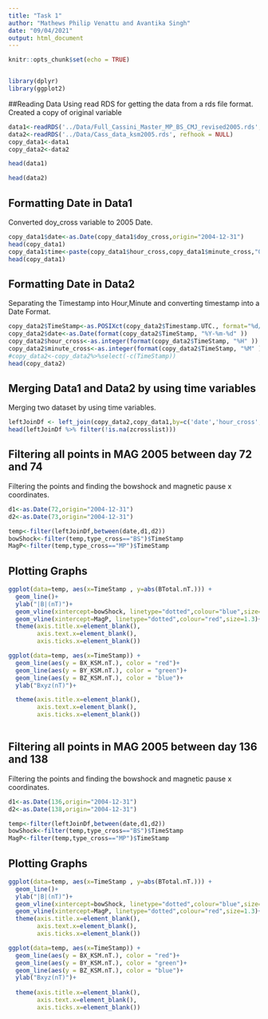 ```yaml
---
title: "Task 1"
author: "Mathews Philip Venattu and Avantika Singh"
date: "09/04/2021"
output: html_document
---
```


```r
knitr::opts_chunk$set(echo = TRUE)


library(dplyr)
library(ggplot2)
```

##Reading Data
Using read RDS for getting the data from a rds file format. Created a copy of original variable<br />
```r
data1<-readRDS('../Data/Full_Cassini_Master_MP_BS_CMJ_revised2005.rds', refhook = NULL)
data2<-readRDS('../Data/Cass_data_ksm2005.rds', refhook = NULL)
copy_data1<-data1
copy_data2<-data2
```
```r
head(data1)
```
```r
head(data2)
```
## Formatting Date in Data1
Converted doy_cross variable to 2005 Date.<br />

```r
copy_data1$date<-as.Date(copy_data1$doy_cross,origin="2004-12-31")
head(copy_data1)
copy_data1$time<-paste(copy_data1$hour_cross,copy_data1$minute_cross,"00",sep=":")
head(copy_data1)
```
## Formatting Date in Data2
Separating the Timestamp into Hour,Minute and converting timestamp into a Date Format.<br /> 
```r
copy_data2$TimeStamp<-as.POSIXct(copy_data2$Timestamp.UTC., format="%d/%m/%Y %H:%M")
copy_data2$date<-as.Date(format(copy_data2$TimeStamp, "%Y-%m-%d" ))
copy_data2$hour_cross<-as.integer(format(copy_data2$TimeStamp, "%H" )) 
copy_data2$minute_cross<-as.integer(format(copy_data2$TimeStamp, "%M" )) 
#copy_data2<-copy_data2%>%select(-c(TimeStamp))
head(copy_data2)
```
## Merging Data1 and Data2 by using time variables
Merging two dataset by using time variables.<br /> 
```r
leftJoinDf <- left_join(copy_data2,copy_data1,by=c('date','hour_cross','minute_cross'))
head(leftJoinDf %>% filter(!is.na(zcrosslist)))
```
## Filtering all points in MAG 2005 between day 72 and 74
Filtering the points and finding the bowshock and magnetic pause x coordinates.<br /> 
```r
d1<-as.Date(72,origin="2004-12-31")
d2<-as.Date(73,origin="2004-12-31")

temp<-filter(leftJoinDf,between(date,d1,d2))
bowShock<-filter(temp,type_cross=="BS")$TimeStamp
MagP<-filter(temp,type_cross=="MP")$TimeStamp
```
## Plotting Graphs
```r
ggplot(data=temp, aes(x=TimeStamp , y=abs(BTotal.nT.))) +
  geom_line()+
  ylab("|B|(nT)")+
  geom_vline(xintercept=bowShock, linetype="dotted",colour="blue",size=1.3)+
  geom_vline(xintercept=MagP, linetype="dotted",colour="red",size=1.3)+
  theme(axis.title.x=element_blank(),
        axis.text.x=element_blank(),
        axis.ticks.x=element_blank())

```
```r
ggplot(data=temp, aes(x=TimeStamp)) +
  geom_line(aes(y = BX_KSM.nT.), color = "red")+
  geom_line(aes(y = BY_KSM.nT.), color = "green")+
  geom_line(aes(y = BZ_KSM.nT.), color = "blue")+
  ylab("Bxyz(nT)")+

  theme(axis.title.x=element_blank(),
        axis.text.x=element_blank(),
        axis.ticks.x=element_blank())
  

```
## Filtering all points in MAG 2005 between day 136 and 138
Filtering the points and finding the bowshock and magnetic pause x coordinates.<br /> 
```r
d1<-as.Date(136,origin="2004-12-31")
d2<-as.Date(138,origin="2004-12-31")

temp<-filter(leftJoinDf,between(date,d1,d2))
bowShock<-filter(temp,type_cross=="BS")$TimeStamp
MagP<-filter(temp,type_cross=="MP")$TimeStamp

```
## Plotting Graphs
```r
ggplot(data=temp, aes(x=TimeStamp , y=abs(BTotal.nT.))) +
  geom_line()+
  ylab("|B|(nT)")+
  geom_vline(xintercept=bowShock, linetype="dotted",colour="blue",size=1.3)+
  geom_vline(xintercept=MagP, linetype="dotted",colour="red",size=1.3)+
  theme(axis.title.x=element_blank(),
        axis.text.x=element_blank(),
        axis.ticks.x=element_blank())

```
```r
ggplot(data=temp, aes(x=TimeStamp)) +
  geom_line(aes(y = BX_KSM.nT.), color = "red")+
  geom_line(aes(y = BY_KSM.nT.), color = "green")+
  geom_line(aes(y = BZ_KSM.nT.), color = "blue")+
  ylab("Bxyz(nT)")+
  
  theme(axis.title.x=element_blank(),
        axis.text.x=element_blank(),
        axis.ticks.x=element_blank())
 

```